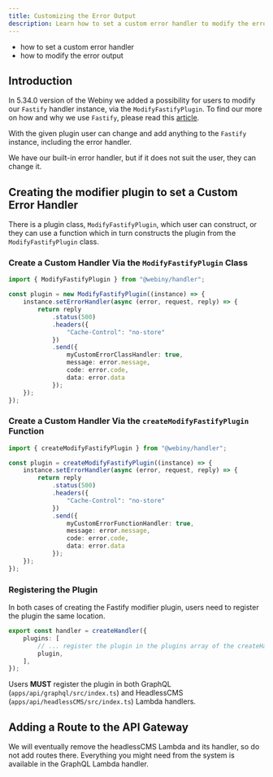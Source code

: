 ```yaml
---
title: Customizing the Error Output 
description: Learn how to set a custom error handler to modify the error output
---
```



<Alert type="success" title="What you'll learn">

- how to set a custom error handler
- how to modify the error output

</Alert>

## Introduction

In 5.34.0 version of the Webiny we added a possibility for users to modify our `Fastify` handler instance, via the `ModifyFastifyPlugin`. To find our more on how and why we use `Fastify`, please read this [article](../basics/routes-and-events).

With the given plugin user can change and add anything to the `Fastify` instance, including the error handler.

We have our built-in error handler, but if it does not suit the user, they can change it.

## Creating the modifier plugin to set a Custom Error Handler

There is a plugin class, `ModifyFastifyPlugin`, which user can construct, or they can use a function which in turn constructs the plugin from the `ModifyFastifyPlugin` class.

### Create a Custom Handler Via the `ModifyFastifyPlugin` Class

```typescript
import { ModifyFastifyPlugin } from "@webiny/handler";

const plugin = new ModifyFastifyPlugin((instance) => {
    instance.setErrorHandler(async (error, request, reply) => {
        return reply
            .status(500)
            .headers({
                "Cache-Control": "no-store"
            })
            .send({
                myCustomErrorClassHandler: true,
                message: error.message,
                code: error.code,
                data: error.data
            });
    });
});
```

### Create a Custom Handler Via the `createModifyFastifyPlugin` Function

```typescript
import { createModifyFastifyPlugin } from "@webiny/handler";

const plugin = createModifyFastifyPlugin((instance) => {
    instance.setErrorHandler(async (error, request, reply) => {
        return reply
            .status(500)
            .headers({
                "Cache-Control": "no-store"
            })
            .send({
                myCustomErrorFunctionHandler: true,
                message: error.message,
                code: error.code,
                data: error.data
            });
    });
});
```

### Registering the Plugin

In both cases of creating the Fastify modifier plugin, users need to register the plugin the same location.

```typescript
export const handler = createHandler({
    plugins: [
        // ... register the plugin in the plugins array of the createHandler
        plugin,
    ],
});
```

<Alert type="warning" title="Why only the graphql handler example?">

Users **MUST** register the plugin in both GraphQL (`apps/api/graphql/src/index.ts`) and HeadlessCMS (`apps/api/headlessCMS/src/index.ts`) Lambda handlers.

</Alert>


## Adding a Route to the API Gateway


<Alert type="info" title="Why only the graphql handler example?">

We will eventually remove the headlessCMS Lambda and its handler, so do not add routes there. Everything you might need from the system is available in the GraphQL Lambda handler.

</Alert>
